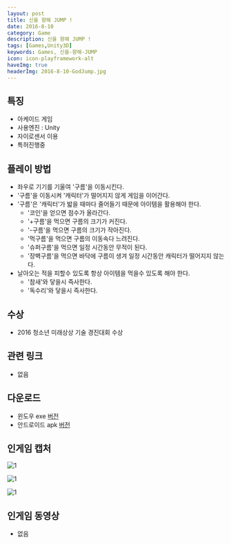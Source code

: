 ```yaml
---
layout: post
title: 신을 향해 JUMP !
date: 2016-8-10
category: Game
description: 신을 향해 JUMP !
tags: [Games,Unity3D]
keywords: Games, 신을-향해-JUMP
icon: icon-playframework-alt
haveImg: true
headerImg: 2016-8-10-GodJump.jpg
---
```


## 특징
- 아케이드 게임
- 사용엔진 : Unity
- 자이로센서 이용
- 특허진행중

## 플레이 방법
- 좌우로 기기를 기울여 '구름'을 이동시킨다.
- '구름'을 이동시켜 '캐릭터'가 떨어지지 않게 게임을 이어간다.
- '구름'은 '캐릭터'가 밟을 때마다 줄어들기 때문에 아이템을 활용해야 한다.
  - '코인'을 얻으면 점수가 올라간다.
  - '+구름'을 먹으면 구름의 크기가 커진다.
  - '-구름'을 먹으면 구름의 크기가 작아진다.
  - '먹구름'을 먹으면 구름의 이동속다 느려진다.
  - '슈퍼구름'을 먹으면 일정 시간동안 무적이 된다.
  - '장벽구름'을 먹으면 바닥에 구름이 생겨 일정 시간동안 캐릭터가 떨어지지 않는다.
- 날아오는 적을 피할수 있도록 항상 아이템을 먹을수 있도록 해야 한다.
  - '참새'와 닿을시 즉사한다.
  - '독수리'와 닿을시 즉사한다.


## 수상
- 2016 청소년 미래상상 기술 경진대회 수상

## 관련 링크
 - 없음

## 다운로드
- 윈도우 exe [버전](https://drive.google.com/file/d/0B_zFaAvfZNcNWDZadXlESUtsWE0/view?usp=sharing)
- 안드로이드 apk [버전](https://drive.google.com/file/d/0B_zFaAvfZNcNb2RrdGYyVzBMV0k/view?usp=sharing)

## 인게임 캡처
![1](/img/2016-8-10-GodJump/1.jpg)


![1](/img/2016-8-10-GodJump/2.jpg)


![1](/img/2016-8-10-GodJump/3.jpg)

## 인게임 동영상
- 없음
